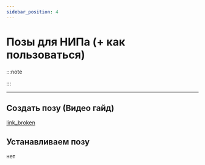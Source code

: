 ```yaml
---
sidebar_position: 4
---
```


# Позы для НИПа (+ как пользоваться)

:::note

:::

---

## Создать позу (Видео гайд)

[link_broken](https://youtube.com)

## Устанавливаем позу

нет